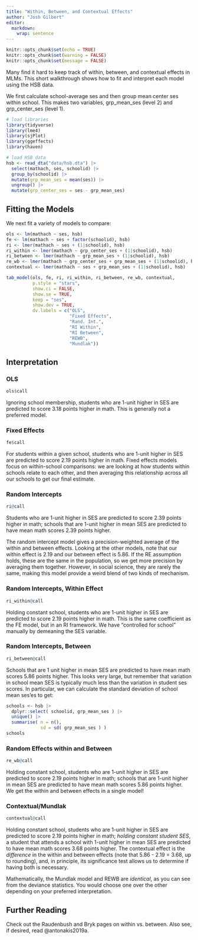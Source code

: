 ```yaml
---
title: "Within, Between, and Contextual Effects"
author: "Josh Gilbert"
editor: 
  markdown: 
    wrap: sentence
---
```


```r
knitr::opts_chunk$set(echo = TRUE)
knitr::opts_chunk$set(warning = FALSE)
knitr::opts_chunk$set(message = FALSE)
```

Many find it hard to keep track of within, between, and contextual effects in MLMs.
This short walkthrough shows how to fit and interpret each model using the HSB data.

We first calculate school-average ses and then group mean center ses within school.
This makes two variables, grp_mean_ses (level 2) and grp_center_ses (level 1).

```r
# load libraries
library(tidyverse)
library(lme4)
library(sjPlot)
library(ggeffects)
library(haven)

# load HSB data
hsb <- read_dta("data/hsb.dta") |> 
  select(mathach, ses, schoolid) |> 
  group_by(schoolid) |> 
  mutate(grp_mean_ses = mean(ses)) |> 
  ungroup() |> 
  mutate(grp_center_ses = ses - grp_mean_ses)
```

## Fitting the Models

We next fit a variety of models to compare:

```r
ols <- lm(mathach ~ ses, hsb)
fe <- lm(mathach ~ ses + factor(schoolid), hsb)
ri <- lmer(mathach ~ ses + (1|schoolid), hsb)
ri_within <- lmer(mathach ~ grp_center_ses + (1|schoolid), hsb)
ri_between <- lmer(mathach ~ grp_mean_ses + (1|schoolid), hsb)
re_wb <- lmer(mathach ~ grp_center_ses + grp_mean_ses + (1|schoolid), hsb)
contextual <- lmer(mathach ~ ses + grp_mean_ses + (1|schoolid), hsb)

tab_model(ols, fe, ri, ri_within, ri_between, re_wb, contextual,
          p.style = "stars",
          show.ci = FALSE,
          show.se = TRUE,
          keep = "ses",
          show.dev = TRUE,
          dv.labels = c("OLS",
                        "Fixed Effects",
                        "Rand. Int.",
                        "RI Within",
                        "RI Between",
                        "REWB",
                        "Mundlak"))
```

## Interpretation

### OLS

```r
ols$call
```

Ignoring school membership, students who are 1-unit higher in SES are predicted to score 3.18 points higher in math.
This is generally not a preferred model.

### Fixed Effects

```r
fe$call
```

For students within a given school, students who are 1-unit higher in SES are predicted to score 2.19 points higher in math.
Fixed effects models focus on within-school comparisons: we are looking at how students within schools relate to each other, and then averaging this relationship across all our schools to get our final estimate.

### Random Intercepts

```r
ri@call
```

Students who are 1-unit higher in SES are predicted to score 2.39 points higher in math; schools that are 1-unit higher in mean SES are predicted to have mean math scores 2.39 points higher.

The random intercept model gives a precision-weighted average of the within and between effects.
Looking at the other models, note that our within effect is 2.19 and our between effect is 5.86.
If the RE assumption holds, these are the same in the population, so we get more precision by averaging them together.
However, in social science, they are rarely the same, making this model provide a weird blend of two kinds of mechanism.

### Random Intercepts, Within Effect

```r
ri_within@call
```

Holding constant school, students who are 1-unit higher in SES are predicted to score 2.19 points higher in math.
This is the same coefficient as the FE model, but in an RI framework.
We have "controlled for school" manually by demeaning the SES variable.

### Random Intercepts, Between

```r
ri_between@call
```

Schools that are 1 unit higher in mean SES are predicted to have mean math scores 5.86 points higher.
This looks very large, but remember that variation in school mean SES is typically much less than the variation in student ses scores.
In particular, we can calculate the standard deviation of school mean ses'es to get:

```r
schools <- hsb |>
  dplyr::select( schoolid, grp_mean_ses ) |>
  unique() |>
  summarise( n = n(),
             sd = sd( grp_mean_ses ) )
schools
```

### Random Effects within and Between

```r
re_wb@call
```

Holding constant school, students who are 1-unit higher in SES are predicted to score 2.19 points higher in math; schools that are 1-unit higher in mean SES are predicted to have mean math scores 5.86 points higher.
We get the within and between effects in a single model!

### Contextual/Mundlak

```r
contextual@call
```

Holding constant school, students who are 1-unit higher in SES are predicted to score 2.19 points higher in math; *holding constant student SES*, a student that attends a school with 1-unit higher in mean SES are predicted to have mean math scores 3.68 points higher.
The contextual effect is the *difference* in the within and between effects (note that 5.86 - 2.19 = 3.68, up to rounding), and, in principle, its significance test allows us to determine if having both is necessary.

Mathematically, the Mundlak model and REWB are *identical*, as you can see from the deviance statistics.
You would choose one over the other depending on your preferred interpretation.

## Further Reading

Check out the Raudenbush and Bryk pages on within vs. between.
Also see, if desired, read @antonakis2019a.

